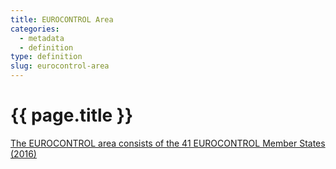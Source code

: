 ```yaml
---
title: EUROCONTROL Area
categories:
  - metadata
  - definition
type: definition
slug: eurocontrol-area
---
```

# {{ page.title }}

[The EUROCONTROL area consists of the 41 EUROCONTROL Member States (2016)][ectl_ms]

[ectl_ms]: <https://www.eurocontrol.int/about/member-states> "EUROCONTROL Member States"
